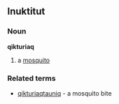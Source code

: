 ==Inuktitut==
===Noun===
'''qikturiaq'''
# a [[mosquito]]
===Related terms===
* [[qikturiaqtauniq]] - a mosquito bite